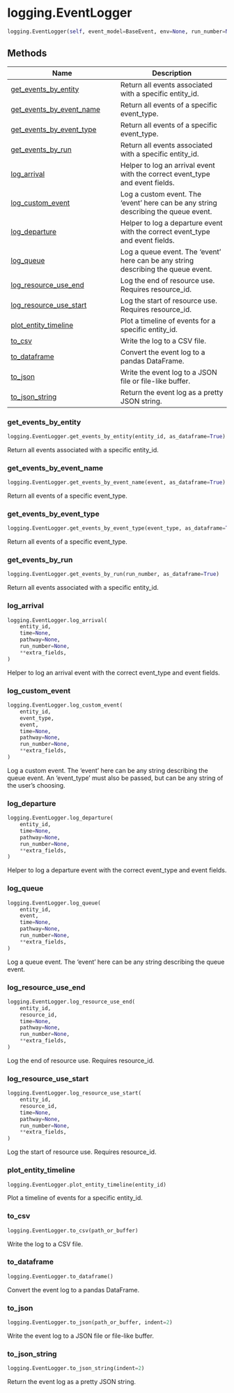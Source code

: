 # logging.EventLogger { #vidigi.logging.EventLogger }

```python
logging.EventLogger(self, event_model=BaseEvent, env=None, run_number=None)
```



## Methods

| Name | Description |
| --- | --- |
| [get_events_by_entity](#vidigi.logging.EventLogger.get_events_by_entity) | Return all events associated with a specific entity_id. |
| [get_events_by_event_name](#vidigi.logging.EventLogger.get_events_by_event_name) | Return all events of a specific event_type. |
| [get_events_by_event_type](#vidigi.logging.EventLogger.get_events_by_event_type) | Return all events of a specific event_type. |
| [get_events_by_run](#vidigi.logging.EventLogger.get_events_by_run) | Return all events associated with a specific entity_id. |
| [log_arrival](#vidigi.logging.EventLogger.log_arrival) | Helper to log an arrival event with the correct event_type and event fields. |
| [log_custom_event](#vidigi.logging.EventLogger.log_custom_event) | Log a custom event. The 'event' here can be any string describing the queue event. |
| [log_departure](#vidigi.logging.EventLogger.log_departure) | Helper to log a departure event with the correct event_type and event fields. |
| [log_queue](#vidigi.logging.EventLogger.log_queue) | Log a queue event. The 'event' here can be any string describing the queue event. |
| [log_resource_use_end](#vidigi.logging.EventLogger.log_resource_use_end) | Log the end of resource use. Requires resource_id. |
| [log_resource_use_start](#vidigi.logging.EventLogger.log_resource_use_start) | Log the start of resource use. Requires resource_id. |
| [plot_entity_timeline](#vidigi.logging.EventLogger.plot_entity_timeline) | Plot a timeline of events for a specific entity_id. |
| [to_csv](#vidigi.logging.EventLogger.to_csv) | Write the log to a CSV file. |
| [to_dataframe](#vidigi.logging.EventLogger.to_dataframe) | Convert the event log to a pandas DataFrame. |
| [to_json](#vidigi.logging.EventLogger.to_json) | Write the event log to a JSON file or file-like buffer. |
| [to_json_string](#vidigi.logging.EventLogger.to_json_string) | Return the event log as a pretty JSON string. |

### get_events_by_entity { #vidigi.logging.EventLogger.get_events_by_entity }

```python
logging.EventLogger.get_events_by_entity(entity_id, as_dataframe=True)
```

Return all events associated with a specific entity_id.

### get_events_by_event_name { #vidigi.logging.EventLogger.get_events_by_event_name }

```python
logging.EventLogger.get_events_by_event_name(event, as_dataframe=True)
```

Return all events of a specific event_type.

### get_events_by_event_type { #vidigi.logging.EventLogger.get_events_by_event_type }

```python
logging.EventLogger.get_events_by_event_type(event_type, as_dataframe=True)
```

Return all events of a specific event_type.

### get_events_by_run { #vidigi.logging.EventLogger.get_events_by_run }

```python
logging.EventLogger.get_events_by_run(run_number, as_dataframe=True)
```

Return all events associated with a specific entity_id.

### log_arrival { #vidigi.logging.EventLogger.log_arrival }

```python
logging.EventLogger.log_arrival(
    entity_id,
    time=None,
    pathway=None,
    run_number=None,
    **extra_fields,
)
```

Helper to log an arrival event with the correct event_type and event fields.

### log_custom_event { #vidigi.logging.EventLogger.log_custom_event }

```python
logging.EventLogger.log_custom_event(
    entity_id,
    event_type,
    event,
    time=None,
    pathway=None,
    run_number=None,
    **extra_fields,
)
```

Log a custom event. The 'event' here can be any string describing the queue event.
An 'event_type' must also be passed, but can be any string of the user's choosing.

### log_departure { #vidigi.logging.EventLogger.log_departure }

```python
logging.EventLogger.log_departure(
    entity_id,
    time=None,
    pathway=None,
    run_number=None,
    **extra_fields,
)
```

Helper to log a departure event with the correct event_type and event fields.

### log_queue { #vidigi.logging.EventLogger.log_queue }

```python
logging.EventLogger.log_queue(
    entity_id,
    event,
    time=None,
    pathway=None,
    run_number=None,
    **extra_fields,
)
```

Log a queue event. The 'event' here can be any string describing the queue event.

### log_resource_use_end { #vidigi.logging.EventLogger.log_resource_use_end }

```python
logging.EventLogger.log_resource_use_end(
    entity_id,
    resource_id,
    time=None,
    pathway=None,
    run_number=None,
    **extra_fields,
)
```

Log the end of resource use. Requires resource_id.

### log_resource_use_start { #vidigi.logging.EventLogger.log_resource_use_start }

```python
logging.EventLogger.log_resource_use_start(
    entity_id,
    resource_id,
    time=None,
    pathway=None,
    run_number=None,
    **extra_fields,
)
```

Log the start of resource use. Requires resource_id.

### plot_entity_timeline { #vidigi.logging.EventLogger.plot_entity_timeline }

```python
logging.EventLogger.plot_entity_timeline(entity_id)
```

Plot a timeline of events for a specific entity_id.

### to_csv { #vidigi.logging.EventLogger.to_csv }

```python
logging.EventLogger.to_csv(path_or_buffer)
```

Write the log to a CSV file.

### to_dataframe { #vidigi.logging.EventLogger.to_dataframe }

```python
logging.EventLogger.to_dataframe()
```

Convert the event log to a pandas DataFrame.

### to_json { #vidigi.logging.EventLogger.to_json }

```python
logging.EventLogger.to_json(path_or_buffer, indent=2)
```

Write the event log to a JSON file or file-like buffer.

### to_json_string { #vidigi.logging.EventLogger.to_json_string }

```python
logging.EventLogger.to_json_string(indent=2)
```

Return the event log as a pretty JSON string.